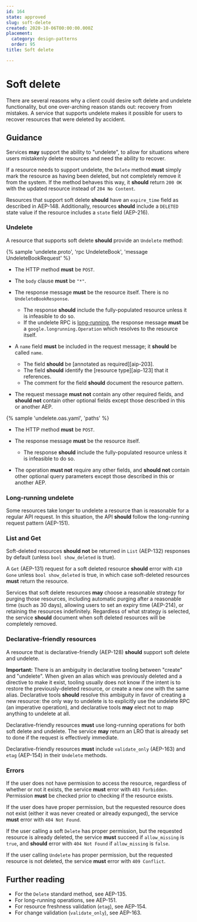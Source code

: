 ```yaml
---
id: 164
state: approved
slug: soft-delete
created: 2020-10-06T00:00:00.000Z
placement:
  category: design-patterns
  order: 95
title: Soft delete

--- 
```


# Soft delete

There are several reasons why a client could desire soft delete and undelete
functionality, but one over-arching reason stands out: recovery from mistakes.
A service that supports undelete makes it possible for users to recover
resources that were deleted by accident.

## Guidance

Services **may** support the ability to "undelete", to allow for situations
where users mistakenly delete resources and need the ability to recover.

If a resource needs to support undelete, the `Delete` method **must** simply
mark the resource as having been deleted, but not completely remove it from the
system. If the method behaves this way, it **should** return `200 OK` with the
updated resource instead of `204 No Content`.

Resources that support soft delete **should** have an `expire_time` field as
described in AEP-148. Additionally, resources **should** include a `DELETED`
state value if the resource includes a `state` field (AEP-216).

### Undelete

A resource that supports soft delete **should** provide an `Undelete` method:

<Tabs>
  <TabItem label="Protocol Buffer">

{% sample 'undelete.proto', 'rpc UndeleteBook', 'message UndeleteBookRequest' %}

- The HTTP method **must** be `POST`.
- The `body` clause **must** be `"*"`.
- The response message **must** be the resource itself. There is no
  `UndeleteBookResponse`.
  - The response **should** include the fully-populated resource unless it is
    infeasible to do so.
  - If the undelete RPC is [long-running](#long-running-undelete), the response
    message **must** be a `google.longrunning.Operation` which resolves to the
    resource itself.
- A `name` field **must** be included in the request message; it **should** be
  called `name`.
  - The field **should** be [annotated as required][aip-203].
  - The field **should** identify the [resource type][aip-123] that it
    references.
  - The comment for the field **should** document the resource pattern.
- The request message **must not** contain any other required fields, and
  **should not** contain other optional fields except those described in this
  or another AEP.

  </TabItem>
  <TabItem label="OpenAPI 3.0">

{% sample 'undelete.oas.yaml', 'paths' %}

- The HTTP method **must** be `POST`.
- The response message **must** be the resource itself.
  - The response **should** include the fully-populated resource unless it is
    infeasible to do so.
- The operation **must not** require any other fields, and **should not**
  contain other optional query parameters except those described in this or
  another AEP.

  </TabItem>
<Tabs>

### Long-running undelete

Some resources take longer to undelete a resource than is reasonable for a
regular API request. In this situation, the API **should** follow the
long-running request pattern (AEP-151).

### List and Get

Soft-deleted resources **should not** be returned in `List` (AEP-132) responses
by default (unless `bool show_deleted` is true).

A `Get` (AEP-131) request for a soft deleted resource **should** error with
`410 Gone` unless `bool show_deleted` is true, in which case soft-deleted
resources **must** return the resource.

Services that soft delete resources **may** choose a reasonable strategy for
purging those resources, including automatic purging after a reasonable time
(such as 30 days), allowing users to set an expiry time (AEP-214), or retaining
the resources indefinitely. Regardless of what strategy is selected, the
service **should** document when soft deleted resources will be completely
removed.

### Declarative-friendly resources

A resource that is declarative-friendly (AEP-128) **should** support soft
delete and undelete.

**Important:** There is an ambiguity in declarative tooling between "create"
and "undelete". When given an alias which was previously deleted and a
directive to make it exist, tooling usually does not know if the intent is to
restore the previously-deleted resource, or create a new one with the same
alias. Declarative tools **should** resolve this ambiguity in favor of creating
a new resource: the only way to undelete is to explicitly use the undelete RPC
(an imperative operation), and declarative tools **may** elect not to map
anything to undelete at all.

Declarative-friendly resources **must** use long-running operations for both
soft delete and undelete. The service **may** return an LRO that is already set
to done if the request is effectively immediate.

Declarative-friendly resources **must** include `validate_only` (AEP-163) and
`etag` (AEP-154) in their `Undelete` methods.

### Errors

If the user does not have permission to access the resource, regardless of
whether or not it exists, the service **must** error with `403 Forbidden`.
Permission **must** be checked prior to checking if the resource exists.

If the user does have proper permission, but the requested resource does not
exist (either it was never created or already expunged), the service **must**
error with `404 Not Found`.

If the user calling a soft `Delete` has proper permission, but the requested
resource is already deleted, the service **must** succeed if `allow_missing` is
`true`, and **should** error with `404 Not Found` if `allow_missing` is
`false`.

If the user calling `Undelete` has proper permission, but the requested
resource is not deleted, the service **must** error with `409 Conflict`.

## Further reading

- For the `Delete` standard method, see AEP-135.
- For long-running operations, see AEP-151.
- For resource freshness validation (`etag`), see AEP-154.
- For change validation (`validate_only`), see AEP-163.
